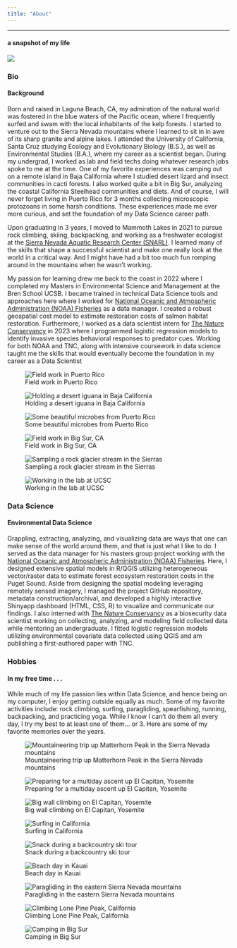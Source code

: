 ```yaml
---
title: "About"
---
```


<hr class="custom-line">

<h4>a snapshot of my life</h4>

![](images/baja.jpeg)

::: panel-tabset
### Bio

<h4>Background</h4>

Born and raised in Laguna Beach, CA, my admiration of the natural world was fostered in the blue waters of the Pacific ocean, where I frequently surfed and swam with the local inhabitants of the kelp forests. I started to venture out to the Sierra Nevada mountains where I learned to sit in in awe of its sharp granite and alpine lakes. I attended the University of California, Santa Cruz studying Ecology and Evolutionary Biology (B.S.), as well as Environmental Studies (B.A.), where my career as a scientist began. During my undergrad, I worked as lab and field techs doing whatever research jobs spoke to me at the time. One of my favorite experiences was camping out on a remote island in Baja California where I studied desert lizard and insect communities in cacti forests. I also worked quite a bit in Big Sur, analyzing the coastal California Steelhead communities and diets. And of course, I will never forget living in Puerto Rico for 3 months collecting microscopic protozoans in some harsh conditions. These experiences made me ever more curious, and set the foundation of my Data Science career path.

Upon graduating in 3 years, I moved to Mammoth Lakes in 2021 to pursue rock climbing, skiing, backpacking, and working as a freshwater ecologist at the [Sierra Nevada Aquatic Research Center (SNARL)](https://vesr.nrs.ucsb.edu/about). I learned many of the skills that shape a successful scientist and make one really look at the world in a critical way. And I might have had a bit too much fun romping around in the mountains when he wasn't working.

My passion for learning drew me back to the coast in 2022 where I completed my Masters in Environmental Science and Management at the Bren School UCSB. I became trained in technical Data Science tools and approaches here where I worked for [National Oceanic and Atmospheric Administration (NOAA) Fisheries](https://www.noaa.gov/) as a data manager. I created a robust geospatial cost model to estimate restoration costs of salmon habitat restoration. Furthermore, I worked as a data scientist intern for [The Nature Conservancy](https://www.nature.org/en-us/) in 2023 where I programmed logistic regression models to identify invasive species behavioral responses to predator cues. Working for both NOAA and TNC, along with intensive coursework in data science taught me the skills that would eventually become the foundation in my career as a Data Scientist

::: {layout-ncol="2"}
![Field work in Puerto Rico](images/pr.jpg)

![Holding a desert iguana in Baja California](images/liz.jpeg)

![Some beautiful microbes from Puerto Rico](images/microbes.jpg)

![Field work in Big Sur, CA](images/big_sur.jpg)

![Sampling a rock glacier stream in the Sierras](images/rock_glacier.jpeg)

![Working in the lab at UCSC](images/lab.jpg)
:::

### Data Science

<h4>Environmental Data Science</h4>

Grappling, extracting, analyzing, and visualizing data are ways that one can make sense of the world around them, and that is just what I like to do. I served as the data manager for his masters group project working with the [National Oceanic and Atmospheric Administration (NOAA) Fisheries](https://www.noaa.gov/). Here, I designed extensive spatial models in R/QGIS utilizing heterogeneous vector/raster data to estimate forest ecosystem restoration costs in the Puget Sound. Aside from designing the spatial modeling leveraging remotely sensed imagery, I managed the project GitHub repository, metadata construction/archival, and developed a highly interactive Shinyapp dashboard (HTML, CSS, R) to visualize and communicate our findings. I also interned with [The Nature Conservancy](https://www.nature.org/en-us/) as a biosecurity data scientist working on collecting, analyzing, and modeling field collected data while mentoring an undergraduate. I fitted logistic regression models utilizing environmental covariate data collected using QGIS and am publishing a first-authored paper with TNC.

### Hobbies

<h4>In my free time . . .</h4>

While much of my life passion lies within Data Science, and hence being on my computer, I enjoy getting outside equally as much. Some of my favorite activities include: rock climbing, surfing, paragliding, spearfishing, running, backpacking, and practicing yoga. While I know I can't do them all every day, I try my best to at least one of them... or 3. Here are some of my favorite memories over the years.

::: {layout-ncol="2"}
![Mountaineering trip up Matterhorn Peak in the Sierra Nevada mountains](images/backpack.jpg)

![Preparing for a multiday ascent up El Capitan, Yosemite](images/el_cap.jpg)

![Big wall climbing on El Capitan, Yosemite](images/zod.jpg)

![Surfing in California](images/nose.jpeg)

![Snack during a backcountry ski tour](images/touring.jpeg)

![Beach day in Kauai](images/beach.jpg)

![Paragliding in the eastern Sierra Nevada mountains](images/glide.jpg)

![Climbing Lone Pine Peak, California](images/lpp.jpg)

![Camping in Big Sur](images/sunset.jpg)
:::
:::
